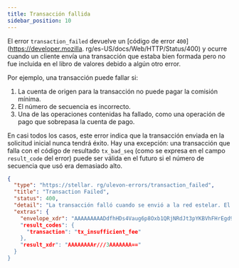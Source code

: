 ```yaml
---
title: Transacción fallida
sidebar_position: 10
---
```



El error `transaction_failed` devuelve un [código de error `400`](https://developer.mozilla. rg/es-US/docs/Web/HTTP/Status/400) y ocurre cuando un cliente envía una transacción que estaba bien formada pero no fue incluida en el libro de valores debido a algún otro error.

Por ejemplo, una transacción puede fallar si:

1. La cuenta de origen para la transacción no puede pagar la comisión mínima.
2. El número de secuencia es incorrecto.
3. Una de las operaciones contenidas ha fallado, como una operación de pago que sobrepasa la cuenta de pago.

En casi todos los casos, este error indica que la transacción enviada en la solicitud inicial nunca tendrá éxito. Hay una excepción: una transacción que falla con el código de resultado `tx_bad_seq` (como se expresa en el campo `result_code` del error) puede ser válida en el futuro si el número de secuencia que usó era demasiado alto.

<ExampleResponse title="Example Response for a 'Transaction Failed' Status Code">

```json
{
  "type": "https://stellar. rg/ulevon-errors/transaction_failed",
  "title": "Transaction Failed",
  "status": 400,
  "detail": "La transacción falló cuando se envió a la red estelar. El campo `extras.result_codes` de esta respuesta contiene más detalles. Las descripciones de cada código se pueden encontrar en: https://www.stellar.org/developopers/guides/concepts/list-of-operations. tml",
  "extras": {
    "envelope_xdr": "AAAAAAAAADdfhHDs4Vaug6p8Oxb1QRjNRdJt3pYKBVhFHrEgd9QAAAAAAAAEi4YAAAAAAAAAAAAAAAAAAAAAAAAAAAAAAAAAAAAAAAAAAAAAAAAAAAAAAAAAAAAAAAAAAAAAAAAAAAAAAAAAAAAAAAAAAAAAAAAAAAAAAAAAAAAAAAAAAAAAAA
    "result_codes": {
      "transaction": "tx_insufficient_fee"
    },
    "result_xdr": "AAAAAAAAr///3AAAAAAA=="
  }
}
```

</ExampleResponse>

